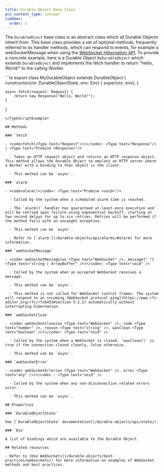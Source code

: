 ```yaml
---
title: Durable Object Base Class
pcx_content_type: concept
sidebar:
  order: 1
---
```



The `DurableObject` base class is an abstract class which all Durable Objects inherit from. This base class provides a set of optional methods, frequently referred to as handler methods, which can respond to events, for example a webSocketMessage when using the [WebSocket Hibernation API](#/durable-objects/best-practices/websockets/#websocket-hibernation-api). To provide a concrete example, here is a Durable Object `MyDurableObject` which extends `DurableObject` and implements the fetch handler to return "Hello, World!" to the calling Worker.

<TypeScriptExample>
```ts
export class MyDurableObject extends DurableObject {
	constructor(ctx: DurableObjectState, env: Env) {
		super(ctx, env);
	}

	async fetch(request: Request) {
		return new Response("Hello, World!");
	}
}
```
</TypeScriptExample>

## Methods

### `fetch`

- <code>fetch(<Type text="Request"/>)</code>: <Type text="Response"/> | <Type text="Promise <Response>"/>

  - Takes an HTTP request object and returns an HTTP response object. This method allows the Durable Object to emulate an HTTP server where a Worker with a binding to that object is the client.

  - This method can be `async`.

### `alarm`

- <code>alarm()</code>: <Type text="Promise <void>"/>

  - Called by the system when a scheduled alarm time is reached.

  - The `alarm()` handler has guaranteed at-least-once execution and will be retried upon failure using exponential backoff, starting at two second delays for up to six retries. Retries will be performed if the method fails with an uncaught exception.

  - This method can be `async`.

  - Refer to [`alarm`](/durable-objects/api/alarms/#alarm) for more information.

### `webSocketMessage`

- <code> webSocketMessage(ws <Type text="WebSocket" />, message{" "} <Type text="string | ArrayBuffer" />)</code>: <Type text="void" />

  - Called by the system when an accepted WebSocket receives a message.

  - This method can be `async`.

  - This method is not called for WebSocket control frames. The system will respond to an incoming [WebSocket protocol ping](https://www.rfc-editor.org/rfc/rfc6455#section-5.5.2) automatically without interrupting hibernation.

### `webSocketClose`

- <code> webSocketClose(ws <Type text="WebSocket" />, code <Type text="number" />, reason <Type text="string" />, wasClean <Type text="boolean" />)</code>: <Type text="void" />

  - Called by the system when a WebSocket is closed. `wasClean()` is true if the connection closed cleanly, false otherwise.

  - This method can be `async`.

### `webSocketError`

- <code> webSocketError(ws <Type text="WebSocket" />, error <Type text="any" />)</code> : <Type text="void" />

  - Called by the system when any non-disconnection related errors occur.

  - This method can be `async`.

## Properties

### `DurableObjectState`

See [`DurableObjectState` documentation](/durable-objects/api/state/).

### `Env`

A list of bindings which are available to the Durable Object.

## Related resources

- Refer to [Use WebSockets](/durable-objects/best-practices/websockets/) for more information on examples of WebSocket methods and best practices.